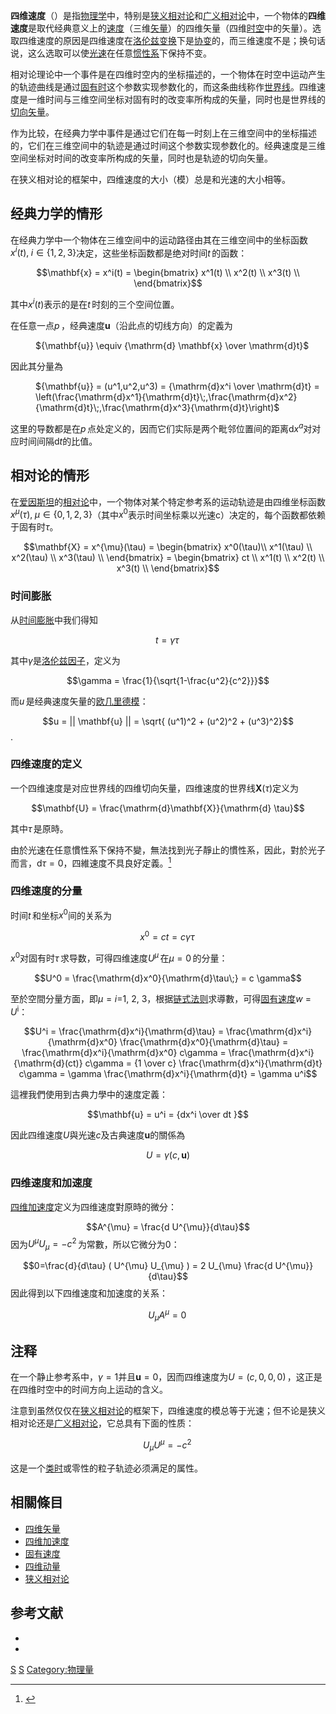 {{noteTA
|G1=物理学
}}
{{向量字體常規}}
'''四维速度'''（{{lang-en|Four-velocity}}）是指[[物理学|物理学]]中，特别是[[狭义相对论|狭义相对论]]和[[广义相对论|广义相对论]]中，一个物体的'''四维速度'''是取代经典意义上的[[速度|速度]]（三维[[矢量|矢量]]）的四维矢量（四维[[时空|时空]]中的矢量）。选取四维速度的原因是四维速度在[[洛伦兹变换|洛伦兹变换]]下是[[洛伦兹协变性|协变]]的，而三维速度不是；换句话说，这么选取可以使[[光速|光速]]在任意[[惯性系|惯性系]]下保持不变。

相对论理论中一个事件是在四维时空内的坐标描述的，一个物体在时空中运动产生的轨迹曲线是通过[[固有时|固有时]]这个参数实现参数化的，而这条曲线称作[[世界线|世界线]]。四维速度是一维时间与三维空间坐标对固有时的改变率所构成的矢量，同时也是世界线的[[切向矢量|切向矢量]]。

作为比较，在经典力学中事件是通过它们在每一时刻上在三维空间中的坐标描述的，它们在三维空间中的轨迹是通过时间这个参数实现参数化的。经典速度是三维空间坐标对时间的改变率所构成的矢量，同时也是轨迹的切向矢量。

在狭义相对论的框架中，四维速度的大小（模）总是和光速的大小相等。

== 经典力学的情形 ==
在经典力学中一个物体在三维空间中的运动路径由其在三维空间中的坐标函数<math>x^i(t),\; i \in \{1,2,3\}</math>决定，这些坐标函数都是绝对时间<math>t\,</math>的函数：
:<math>
\mathbf{x} = x^i(t) = 
\begin{bmatrix}
x^1(t) \\ x^2(t) \\ x^3(t) \\
\end{bmatrix}

</math>

其中<math>x^i(t)</math>表示的是在<math>t\,</math>时刻的三个空间位置。

在任意一点<math>p\,</math>，经典速度<math>{\mathbf{u}}</math>（沿此点的切线方向）的定義为
: <math>{\mathbf{u}} \equiv {\mathrm{d} \mathbf{x} \over \mathrm{d}t}</math>

因此其分量為
: <math>{\mathbf{u}} = (u^1,u^2,u^3) = {\mathrm{d}x^i \over \mathrm{d}t}  =
\left(\frac{\mathrm{d}x^1}{\mathrm{d}t}\;,\frac{\mathrm{d}x^2}{\mathrm{d}t}\;,\frac{\mathrm{d}x^3}{\mathrm{d}t}\right)
</math> 

这里的导数都是在<math>p\,</math>点处定义的，因而它们实际是两个毗邻位置间的距离<math>\mathrm{d}x^a</math>对对应时间间隔<math>\mathrm{d}t</math>的比值。

== 相对论的情形 ==
在[[爱因斯坦|爱因斯坦]]的[[相对论|相对论]]中，一个物体对某个特定参考系的运动轨迹是由四维坐标函数<math>x^{\mu}(\tau),\; \mu \in \{0,1,2,3\}</math>（其中<math>x^{0}</math>表示时间坐标乘以光速c）决定的，每个函数都依赖于固有时<math>\tau</math>。

:<math>
\mathbf{X} = x^{\mu}(\tau) = 
\begin{bmatrix}
x^0(\tau)\\ x^1(\tau) \\ x^2(\tau) \\ x^3(\tau) \\
\end{bmatrix}

= \begin{bmatrix}
ct \\ x^1(t) \\ x^2(t) \\ x^3(t) \\
\end{bmatrix}

</math>

===时间膨胀===
从[[时间膨胀|时间膨胀]]中我们得知
:<math>t = \gamma \tau \, </math>

其中<math>\gamma</math>是[[洛伦兹因子|洛伦兹因子]]，定义为
:<math> \gamma = \frac{1}{\sqrt{1-\frac{u^2}{c^2}}} </math>

而<math>u\,</math>是经典速度矢量的[[模|欧几里德模]]：
:<math>u =  || \mathbf{u} || = \sqrt{ (u^1)^2 + (u^2)^2 + (u^3)^2} </math>.

=== 四维速度的定义 ===
一个四维速度是对应世界线的四维切向矢量，四维速度的世界线<math>\mathbf{X}(\tau)</math>定义为
:<math>\mathbf{U} = \frac{\mathrm{d}\mathbf{X}}{\mathrm{d} \tau} </math>

其中<math> \tau \, </math>是原時。

由於光速在任意慣性系下保持不變，無法找到光子靜止的慣性系，因此，對於光子而言，<math> \mathrm{d}\tau =0</math>，四維速度不具良好定義。<ref name=Schutz2009>{{cite book|author=Bernard Schutz|title=A First Course in General Relativity|url=https://archive.org/details/firstcourseingen00bern_0|date=14 May 2009|publisher=Cambridge University Press|isbn=978-0-521-88705-2}}</ref>{{rp|49}}

=== 四维速度的分量 ===
时间<math>t\,</math>和坐标<math>x^0</math>间的关系为
:<math> x^0 = ct = c \gamma \tau \, </math>

<math>x^0</math>对固有时<math> \tau \, </math>求导数，可得四维速度<math>U^\mu \,</math>在<math>\mu=0\,</math>的分量：
:<math>U^0 = \frac{\mathrm{d}x^0}{\mathrm{d}\tau\;} = c \gamma </math>

至於空間分量方面，即<math>\mu = i = </math>1, 2, 3，根据[[链式法则|链式法则]]求導數，可得[[固有速度|固有速度]]''w'' = ''U''<sup>i</sup>：
:<math>U^i = \frac{\mathrm{d}x^i}{\mathrm{d}\tau} = 
\frac{\mathrm{d}x^i}{\mathrm{d}x^0} \frac{\mathrm{d}x^0}{\mathrm{d}\tau} = 
\frac{\mathrm{d}x^i}{\mathrm{d}x^0} c\gamma = \frac{\mathrm{d}x^i}{\mathrm{d}(ct)} c\gamma = 
{1 \over c} \frac{\mathrm{d}x^i}{\mathrm{d}t} c\gamma  =  \gamma \frac{\mathrm{d}x^i}{\mathrm{d}t}  = \gamma u^i </math>

這裡我們使用到古典力學中的速度定義：
:<math> \mathbf{u} = u^i = {dx^i \over dt } </math>

因此四维速度<math>U</math>與光速''c''及古典速度'''u'''的關係為
:<math>U = \gamma \left( c, \mathbf{u} \right) </math>

=== 四维速度和加速度 ===
[[四维加速度|四维加速度]]定义为四维速度對原時的微分：
:<math>A^{\mu} = \frac{d U^{\mu}}{d\tau}</math>
因为<math>U^{\mu}U_{\mu}=-c^2\,</math>为常數，所以它微分为0：
:<math>0=\frac{d}{d\tau} ( U^{\mu} U_{\mu} ) = 2 U_{\mu} \frac{d U^{\mu}}{d\tau}</math>
因此得到以下四维速度和加速度的关系：
:<math> U_{\mu} A^{\mu} = 0\,</math>

== 注释 ==

在一个静止参考系中，<math>\gamma = 1</math>并且<math>\mathbf{u} = 0</math>，因而四维速度为<math>U = (c,0,0,0) \,</math>，这正是在四维时空中的时间方向上运动的含义。

注意到虽然仅仅在[[狭义相对论|狭义相对论]]的框架下，四维速度的模总等于光速；但不论是狭义相对论还是[[广义相对论|广义相对论]]，它总具有下面的性质： 

:<math>U_\mu U^\mu = -c^2 \,</math>

这是一个[[类时|类时]]或零性的粒子轨迹必须满足的属性。

== 相關條目 ==
* [[四维矢量|四维矢量]]
* [[四维加速度|四维加速度]]
* [[固有速度|固有速度]]
* [[四维动量|四维动量]]
* [[狭义相对论|狭义相对论]]

== 参考文献 ==
* {{lang|en|{{cite book | author = Einstein, Albert;  translated by Robert W. Lawson | title = Relativity: The Special and General Theory | location = New York | publisher = Original: Henry Holt, 1920; Reprinted: Prometheus Books, 1995 | year = 1920 }}}}
* {{lang|en|{{cite book | author = Rindler, Wolfgang | title=Introduction to Special Relativity (2nd)| url = https://archive.org/details/introductiontosp0000rind | location= Oxford | publisher=Oxford University Press | year=1991 | isbn=0-19-853952-5}}}}

{{狹義相對論}}

[[Category:闵可夫斯基时空|S]]
[[Category:相对论|S]]
[[Category:物理量|Category:物理量]]